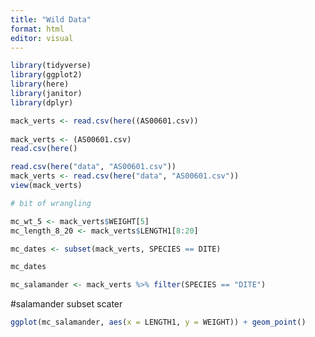 ```yaml
---
title: "Wild Data"
format: html
editor: visual
---
```


```r
library(tidyverse)
library(ggplot2)
library(here)
library(janitor)
library(dplyr)
```

```r
mack_verts <- read.csv(here((AS00601.csv))
                       
mack_verts <- (AS00601.csv)         
read.csv(here()

```

```r
read.csv(here("data", "AS00601.csv"))
mack_verts <- read.csv(here("data", "AS00601.csv"))
view(mack_verts)
```

```r
# bit of wrangling

mc_wt_5 <- mack_verts$WEIGHT[5]
mc_length_8_20 <- mack_verts$LENGTH1[8:20]

mc_dates <- subset(mack_verts, SPECIES == DITE)

mc_dates
```

```r
mc_salamander <- mack_verts %>% filter(SPECIES == "DITE")

```

#salamander subset scater

```r
ggplot(mc_salamander, aes(x = LENGTH1, y = WEIGHT)) + geom_point()
```

